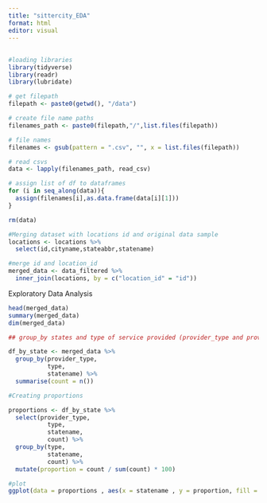 ```yaml
---
title: "sittercity_EDA"
format: html
editor: visual
---
```


## 


```r
#loading libraries
library(tidyverse)
library(readr)
library(lubridate)
```

```r
# get filepath
filepath <- paste0(getwd(), "/data")

# create file name paths
filenames_path <- paste0(filepath,"/",list.files(filepath))

# file names
filenames <- gsub(pattern = ".csv", "", x = list.files(filepath))

# read csvs
data <- lapply(filenames_path, read_csv)

# assign list of df to dataframes
for (i in seq_along(data)){
  assign(filenames[i],as.data.frame(data[i][1])) 
}

rm(data)
```


```r
#Merging dataset with locations id and original data sample 
locations <- locations %>%  
  select(id,cityname,stateabbr,statename)

#merge id and location_id
merged_data <- data_filtered %>% 
  inner_join(locations, by = c("location_id" = "id"))
```


Exploratory Data Analysis

```r
head(merged_data)
summary(merged_data)
dim(merged_data)
```


```r
## group_by states and type of service provided (provider_type and provider)

df_by_state <- merged_data %>%
  group_by(provider_type,
           type,
           statename) %>%
  summarise(count = n())

```


```r

#Creating proportions

proportions <- df_by_state %>% 
  select(provider_type,
           type,
           statename,
           count) %>% 
  group_by(type,
           statename,
           count) %>% 
  mutate(proportion = count / sum(count) * 100)

#plot 
ggplot(data = proportions , aes(x = statename , y = proportion, fill = Category)) + geom_col()

```


